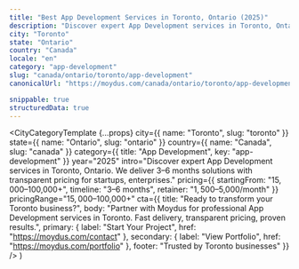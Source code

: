 ```yaml
---
title: "Best App Development Services in Toronto, Ontario (2025)"
description: "Discover expert App Development services in Toronto, Ontario. 3–6 months delivery, $15,000–$100,000+ investment. Local market expertise + modern solutions."
city: "Toronto"
state: "Ontario"
country: "Canada"
locale: "en"
category: "app-development"
slug: "canada/ontario/toronto/app-development"
canonicalUrl: "https://moydus.com/canada/ontario/toronto/app-development"

snippable: true
structuredData: true
---
```



  <CityCategoryTemplate
    {...props}
    city={{ name: "Toronto", slug: "toronto" }}
    state={{ name: "Ontario", slug: "ontario" }}
    country={{ name: "Canada", slug: "canada" }}
    category={{ title: "App Development", key: "app-development" }}
    year="2025"
    intro="Discover expert App Development services in Toronto, Ontario. We deliver 3–6 months solutions with transparent pricing for startups, enterprises."
    pricing={{
      startingFrom: "$15,000–$100,000+",
      timeline: "3–6 months",
      retainer: "$1,500–$5,000/month"
    }}
    pricingRange="$15,000–$100,000+"
    cta={{
      title: "Ready to transform your Toronto business?",
      body: "Partner with Moydus for professional App Development services in Toronto. Fast delivery, transparent pricing, proven results.",
      primary: { label: "Start Your Project", href: "https://moydus.com/contact" },
      secondary: { label: "View Portfolio", href: "https://moydus.com/portfolio" },
      footer: "Trusted by Toronto businesses"
    }}
  />
)
